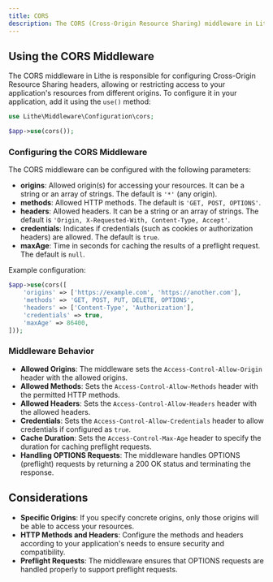 ```yaml
---
title: CORS  
description: The CORS (Cross-Origin Resource Sharing) middleware in Lithe configures CORS headers to allow or restrict access to resources from different origins.  
---
```


## Using the CORS Middleware

The CORS middleware in Lithe is responsible for configuring Cross-Origin Resource Sharing headers, allowing or restricting access to your application's resources from different origins. To configure it in your application, add it using the `use()` method:

```php
use Lithe\Middleware\Configuration\cors;

$app->use(cors());
```

### Configuring the CORS Middleware

The CORS middleware can be configured with the following parameters:

- **origins**: Allowed origin(s) for accessing your resources. It can be a string or an array of strings. The default is `'*'` (any origin).
- **methods**: Allowed HTTP methods. The default is `'GET, POST, OPTIONS'`.
- **headers**: Allowed headers. It can be a string or an array of strings. The default is `'Origin, X-Requested-With, Content-Type, Accept'`.
- **credentials**: Indicates if credentials (such as cookies or authorization headers) are allowed. The default is `true`.
- **maxAge**: Time in seconds for caching the results of a preflight request. The default is `null`.

Example configuration:

```php
$app->use(cors([
    'origins' => ['https://example.com', 'https://another.com'],
    'methods' => 'GET, POST, PUT, DELETE, OPTIONS',
    'headers' => ['Content-Type', 'Authorization'],
    'credentials' => true,
    'maxAge' => 86400,
]));
```

### Middleware Behavior

- **Allowed Origins**: The middleware sets the `Access-Control-Allow-Origin` header with the allowed origins.
- **Allowed Methods**: Sets the `Access-Control-Allow-Methods` header with the permitted HTTP methods.
- **Allowed Headers**: Sets the `Access-Control-Allow-Headers` header with the allowed headers.
- **Credentials**: Sets the `Access-Control-Allow-Credentials` header to allow credentials if configured as `true`.
- **Cache Duration**: Sets the `Access-Control-Max-Age` header to specify the duration for caching preflight requests.
- **Handling OPTIONS Requests**: The middleware handles OPTIONS (preflight) requests by returning a 200 OK status and terminating the response.

## Considerations

- **Specific Origins**: If you specify concrete origins, only those origins will be able to access your resources.
- **HTTP Methods and Headers**: Configure the methods and headers according to your application's needs to ensure security and compatibility.
- **Preflight Requests**: The middleware ensures that OPTIONS requests are handled properly to support preflight requests.
